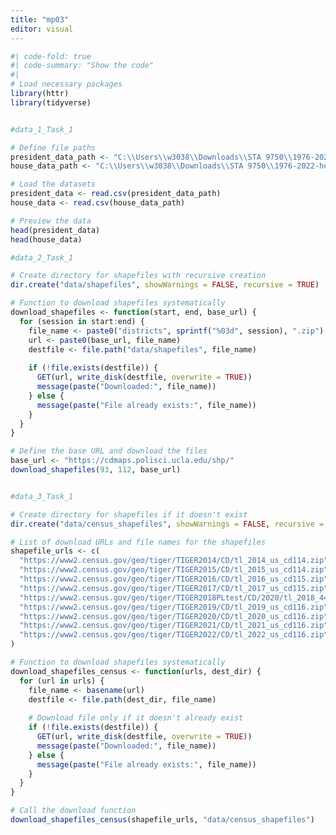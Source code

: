 ```yaml
---
title: "mp03"
editor: visual
---
```


```r
#| code-fold: true
#| code-summary: "Show the code"
#| 
# Load necessary packages
library(httr)
library(tidyverse)


#data_1_Task_1

# Define file paths
president_data_path <- "C:\\Users\\w3038\\Downloads\\STA 9750\\1976-2020-president.csv"
house_data_path <- "C:\\Users\\w3038\\Downloads\\STA 9750\\1976-2022-house.csv"

# Load the datasets
president_data <- read.csv(president_data_path)
house_data <- read.csv(house_data_path)

# Preview the data
head(president_data)
head(house_data)

#data_2_Task_1

# Create directory for shapefiles with recursive creation
dir.create("data/shapefiles", showWarnings = FALSE, recursive = TRUE)

# Function to download shapefiles systematically
download_shapefiles <- function(start, end, base_url) {
  for (session in start:end) {
    file_name <- paste0("districts", sprintf("%03d", session), ".zip")
    url <- paste0(base_url, file_name)
    destfile <- file.path("data/shapefiles", file_name)
    
    if (!file.exists(destfile)) {
      GET(url, write_disk(destfile, overwrite = TRUE))
      message(paste("Downloaded:", file_name))
    } else {
      message(paste("File already exists:", file_name))
    }
  }
}

# Define the base URL and download the files
base_url <- "https://cdmaps.polisci.ucla.edu/shp/"
download_shapefiles(93, 112, base_url)


#data_3_Task_1

# Create directory for shapefiles if it doesn't exist
dir.create("data/census_shapefiles", showWarnings = FALSE, recursive = TRUE)

# List of download URLs and file names for the shapefiles
shapefile_urls <- c(
  "https://www2.census.gov/geo/tiger/TIGER2014/CD/tl_2014_us_cd114.zip",
  "https://www2.census.gov/geo/tiger/TIGER2015/CD/tl_2015_us_cd114.zip",
  "https://www2.census.gov/geo/tiger/TIGER2016/CD/tl_2016_us_cd115.zip",
  "https://www2.census.gov/geo/tiger/TIGER2017/CD/tl_2017_us_cd115.zip",
  "https://www2.census.gov/geo/tiger/TIGER2018PLtest/CD/2020/tl_2018_44_cd116.zip",
  "https://www2.census.gov/geo/tiger/TIGER2019/CD/tl_2019_us_cd116.zip",
  "https://www2.census.gov/geo/tiger/TIGER2020/CD/tl_2020_us_cd116.zip",
  "https://www2.census.gov/geo/tiger/TIGER2021/CD/tl_2021_us_cd116.zip",
  "https://www2.census.gov/geo/tiger/TIGER2022/CD/tl_2022_us_cd116.zip"
)

# Function to download shapefiles systematically
download_shapefiles_census <- function(urls, dest_dir) {
  for (url in urls) {
    file_name <- basename(url)
    destfile <- file.path(dest_dir, file_name)
    
    # Download file only if it doesn't already exist
    if (!file.exists(destfile)) {
      GET(url, write_disk(destfile, overwrite = TRUE))
      message(paste("Downloaded:", file_name))
    } else {
      message(paste("File already exists:", file_name))
    }
  }
}

# Call the download function
download_shapefiles_census(shapefile_urls, "data/census_shapefiles")

```
